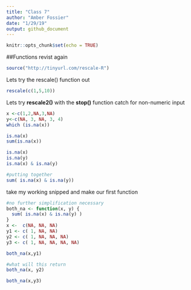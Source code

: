 ```yaml
---
title: "Class 7"
author: "Amber Fossier"
date: "1/29/19"
output: github_document
---
```


```r
knitr::opts_chunk$set(echo = TRUE)
```

##Functions revist again
```r
source("http://tinyurl.com/rescale-R")
```

Lets try the rescale() function out

```r
rescale(c(1,5,10))
```

Lets try **rescale2()** with the **stop()** function catch for non-numeric input 

```r
x <-c(1,2,NA,3,NA)
y<-c(NA, 3, NA, 3, 4)
which (is.na(x))
```

```r
is.na(x)
sum(is.na(x))
```
```r
is.na(x)
is.na(y)
is.na(x) & is.na(y)

#putting together
sum( is.na(x) & is.na(y))

```

take my working snipped and make our first function
```r
#no further simplification necessary
both_na <- function(x, y) {
  sum( is.na(x) & is.na(y) )
}
x <-  c(NA, NA, NA)
y1 <- c( 1, NA, NA)
y2 <- c( 1, NA, NA, NA)
y3 <- c( 1, NA, NA, NA, NA)

both_na(x,y1)

#what will this return
both_na(x, y2)
```


```r
both_na(x,y3)
```





